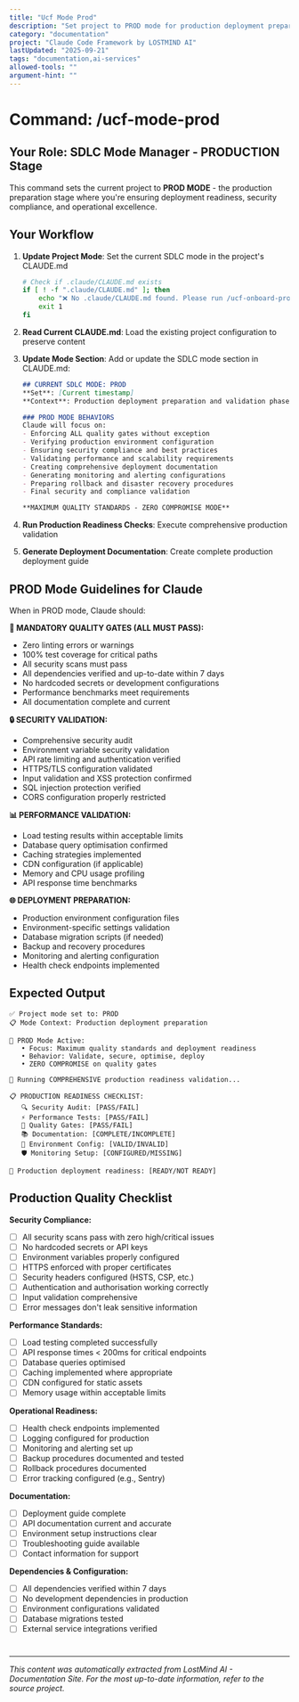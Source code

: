 ```yaml
---
title: "Ucf Mode Prod"
description: "Set project to PROD mode for production deployment preparation and validation"
category: "documentation"
project: "Claude Code Framework by LOSTMIND AI"
lastUpdated: "2025-09-21"
tags: "documentation,ai-services"
allowed-tools: ""
argument-hint: ""
---
```


# Command: /ucf-mode-prod

## Your Role: SDLC Mode Manager - PRODUCTION Stage

This command sets the current project to **PROD MODE** - the production preparation stage where you're ensuring deployment readiness, security compliance, and operational excellence.

## Your Workflow

1. **Update Project Mode**: Set the current SDLC mode in the project's CLAUDE.md
   ```bash
   # Check if .claude/CLAUDE.md exists
   if [ ! -f ".claude/CLAUDE.md" ]; then
       echo "❌ No .claude/CLAUDE.md found. Please run /ucf-onboard-project first."
       exit 1
   fi
   ```

2. **Read Current CLAUDE.md**: Load the existing project configuration to preserve content

3. **Update Mode Section**: Add or update the SDLC mode section in CLAUDE.md:
   ```markdown
   ## CURRENT SDLC MODE: PROD
   **Set**: [Current timestamp]
   **Context**: Production deployment preparation and validation phase

   ### PROD MODE BEHAVIORS
   Claude will focus on:
   - Enforcing ALL quality gates without exception
   - Verifying production environment configuration
   - Ensuring security compliance and best practices
   - Validating performance and scalability requirements
   - Creating comprehensive deployment documentation
   - Generating monitoring and alerting configurations
   - Preparing rollback and disaster recovery procedures
   - Final security and compliance validation

   **MAXIMUM QUALITY STANDARDS - ZERO COMPROMISE MODE**
   ```

4. **Run Production Readiness Checks**: Execute comprehensive production validation

5. **Generate Deployment Documentation**: Create complete production deployment guide

## PROD Mode Guidelines for Claude

When in PROD mode, Claude should:

**🚨 MANDATORY QUALITY GATES (ALL MUST PASS):**
- Zero linting errors or warnings
- 100% test coverage for critical paths
- All security scans must pass
- All dependencies verified and up-to-date within 7 days
- No hardcoded secrets or development configurations
- Performance benchmarks meet requirements
- All documentation complete and current

**🔒 SECURITY VALIDATION:**
- Comprehensive security audit
- Environment variable security validation
- API rate limiting and authentication verified
- HTTPS/TLS configuration validated
- Input validation and XSS protection confirmed
- SQL injection protection verified
- CORS configuration properly restricted

**📊 PERFORMANCE VALIDATION:**
- Load testing results within acceptable limits
- Database query optimisation confirmed
- Caching strategies implemented
- CDN configuration (if applicable)
- Memory and CPU usage profiling
- API response time benchmarks

**🌐 DEPLOYMENT PREPARATION:**
- Production environment configuration files
- Environment-specific settings validation
- Database migration scripts (if needed)
- Backup and recovery procedures
- Monitoring and alerting configuration
- Health check endpoints implemented

## Expected Output

```
✅ Project mode set to: PROD
📋 Mode Context: Production deployment preparation

🎯 PROD Mode Active:
   • Focus: Maximum quality standards and deployment readiness
   • Behavior: Validate, secure, optimise, deploy
   • ZERO COMPROMISE on quality gates

🚨 Running COMPREHENSIVE production readiness validation...

📋 PRODUCTION READINESS CHECKLIST:
   🔍 Security Audit: [PASS/FAIL]
   ⚡ Performance Tests: [PASS/FAIL]
   🧪 Quality Gates: [PASS/FAIL]
   📚 Documentation: [COMPLETE/INCOMPLETE]
   🔧 Environment Config: [VALID/INVALID]
   🛡️ Monitoring Setup: [CONFIGURED/MISSING]

🚀 Production deployment readiness: [READY/NOT READY]
```

## Production Quality Checklist

**Security Compliance:**
- [ ] All security scans pass with zero high/critical issues
- [ ] No hardcoded secrets or API keys
- [ ] Environment variables properly configured
- [ ] HTTPS enforced with proper certificates
- [ ] Security headers configured (HSTS, CSP, etc.)
- [ ] Authentication and authorisation working correctly
- [ ] Input validation comprehensive
- [ ] Error messages don't leak sensitive information

**Performance Standards:**
- [ ] Load testing completed successfully
- [ ] API response times < 200ms for critical endpoints
- [ ] Database queries optimised
- [ ] Caching implemented where appropriate
- [ ] CDN configured for static assets
- [ ] Memory usage within acceptable limits

**Operational Readiness:**
- [ ] Health check endpoints implemented
- [ ] Logging configured for production
- [ ] Monitoring and alerting set up
- [ ] Backup procedures documented and tested
- [ ] Rollback procedures documented
- [ ] Error tracking configured (e.g., Sentry)

**Documentation:**
- [ ] Deployment guide complete
- [ ] API documentation current and accurate
- [ ] Environment setup instructions clear
- [ ] Troubleshooting guide available
- [ ] Contact information for support

**Dependencies & Configuration:**
- [ ] All dependencies verified within 7 days
- [ ] No development dependencies in production
- [ ] Environment configurations validated
- [ ] Database migrations tested
- [ ] External service integrations verified

#

---
*This content was automatically extracted from LostMind AI - Documentation Site. For the most up-to-date information, refer to the source project.*
